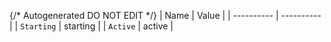 {/* Autogenerated DO NOT EDIT  */}
| Name       | Value      |
| ---------- | ---------- |
| `Starting` | starting   |
| `Active`   | active     |